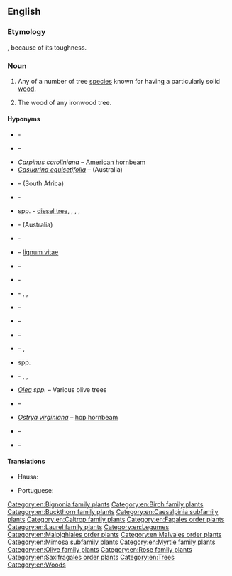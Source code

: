 ==English==
{{wikipedia}}

===Etymology===
{{compound|en|iron|wood}}, because of its toughness.

===Noun===
{{en-noun|~}}

# {{lb|en|countable}} Any of a number of tree [[species]] known for having a particularly solid [[wood]].<!--We could put a list somewhere, but I'm not sure where...-->
# {{lb|en|uncountable}} The wood of any ironwood tree.

====Hyponyms====
* {{taxlink|Acacia estrophiolata|species|noshow=1}} - {{vern|southern ironwood}}
* {{taxlink|Androstachys johnsonii|species|noshow=1}} – {{vern|Lebombo ironwood}}
* ''[[Carpinus caroliniana]]'' – [[American hornbeam]]
* ''[[Casuarina equisetifolia]]'' – {{vern|common ironwood}} (Australia)
* {{taxlink|Chionanthus foveolatus|species|noshow=1}} – {{vern|pock ironwood}} (South Africa)
* {{taxlink|Choricarpia subargentea|species|noshow=1}} - {{vern|giant ironwood}}
* {{taxlink|Copaifera|genus|noshow=1}} spp. - [[diesel tree]], {{vern|kerosene tree}}, {{vern|kupa'y}}, {{vern|cabismo}}, {{vern|copaúva}}
* {{taxlink|Erythrophleum chlorostachys|species|noshow=1}} - {{vern|Cooktown ironwood}} (Australia)
* {{taxlink|Eusideroxylon zwageri|species|noshow=1}} - {{vern|Borneo ironwood}}
* {{taxlink|Guaiacum officinale|species|noshow=1}} – [[lignum vitae]]
* {{taxlink|Guaiacum sanctum|species|noshow=1}} – {{vern|holywood}}
* {{taxlink|Holodiscus discolor|species|noshow=1}} - {{vern|creambrush}}
* {{taxlink|Hopea odorata|species|noshow=1}} - {{vern|white thingan}}, {{vern|Ceylon ironwood}}, {{vern|Malabar ironwood}}
* {{taxlink|Krugiodendron ferreum|species|noshow=1}} – {{vern|black ironwood}}
* {{taxlink|Lyonothamnus floribundus|species|noshow=1}} – {{vern|Lyon tree}}
* {{taxlink|Lyonothamnus lyonii|species|noshow=1}} – {{vern|Catalina ironwood}}
* {{taxlink|Mesua ferrea|species|noshow=1}} – {{vern|rose chestnut}}, {{vern|Ceylon ironwood}}
* {{taxlink|Metrosideros|genus|noshow=1}} spp.
* {{taxlink|Nestegis apetala|species|noshow=1}} - {{vern|coastal maire}}, {{vern|broad-leaved maire}}, {{vern|broad-leaved ironwood}}
* ''[[Olea]] spp.'' – Various olive trees
* {{taxlink|Olneya tesota|species|noshow=1}} – {{vern|desert ironwood}}
* ''[[Ostrya virginiana]]'' – [[hop hornbeam]]
* {{taxlink|Parrotia persica|species|noshow=1}} – {{vern|Persian ironwood}}
* {{taxlink|Tabebuia serratifolia|species|noshow=1}} – {{vern|yellow poui}}

====Translations====
{{trans-top|any of a number of tree species known for having a particularly solid wood}}
* Hausa: {{t+|ha|kirni}}
{{trans-mid}}
* Portuguese: {{t|pt|pau-ferro|m}}
{{trans-bottom}}

[[Category:en:Bignonia family plants]]
[[Category:en:Birch family plants]]
[[Category:en:Buckthorn family plants]]
[[Category:en:Caesalpinia subfamily plants]]
[[Category:en:Caltrop family plants]]
[[Category:en:Fagales order plants]]
[[Category:en:Laurel family plants]]
[[Category:en:Legumes]]
[[Category:en:Malpighiales order plants]]
[[Category:en:Malvales order plants]]
[[Category:en:Mimosa subfamily plants]]
[[Category:en:Myrtle family plants]]
[[Category:en:Olive family plants]]
[[Category:en:Rose family plants]]
[[Category:en:Saxifragales order plants]]
[[Category:en:Trees]]
[[Category:en:Woods]]